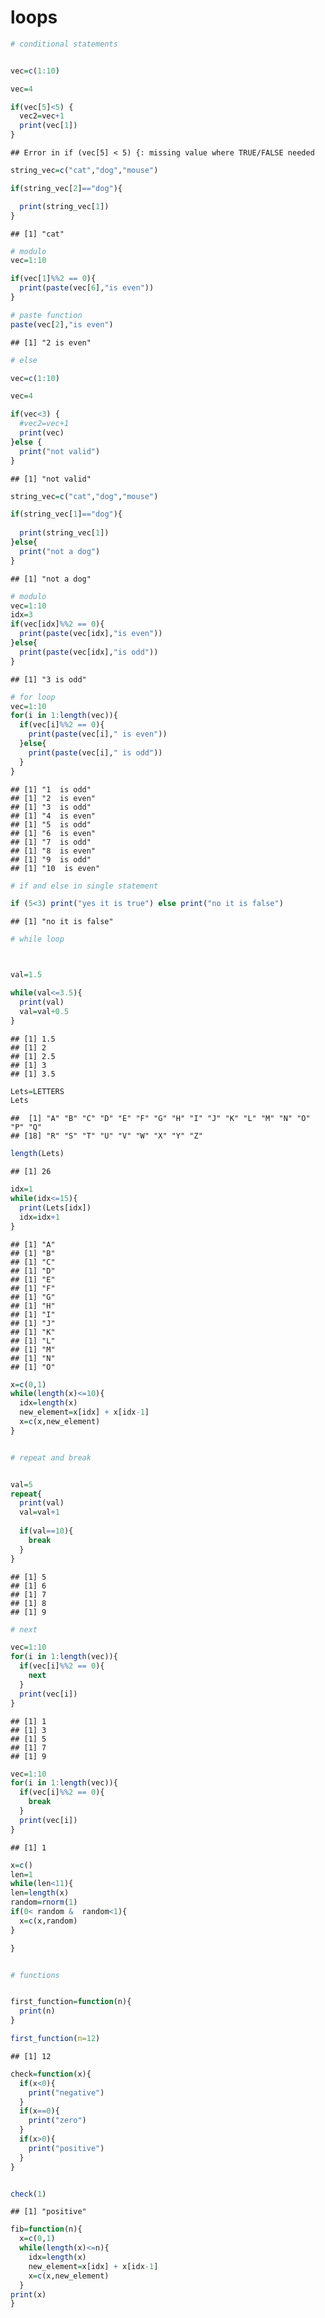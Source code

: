 # loops

```r
# conditional statements


vec=c(1:10)

vec=4

if(vec[5]<5) {
  vec2=vec+1
  print(vec[1])
}
```

```
## Error in if (vec[5] < 5) {: missing value where TRUE/FALSE needed
```

```r
string_vec=c("cat","dog","mouse")

if(string_vec[2]=="dog"){

  print(string_vec[1])  
}
```

```
## [1] "cat"
```

```r
# modulo
vec=1:10

if(vec[1]%%2 == 0){
  print(paste(vec[6],"is even"))
}

# paste function
paste(vec[2],"is even")
```

```
## [1] "2 is even"
```

```r
# else

vec=c(1:10)

vec=4

if(vec<3) {
  #vec2=vec+1
  print(vec)
}else {
  print("not valid")
}
```

```
## [1] "not valid"
```

```r
string_vec=c("cat","dog","mouse")

if(string_vec[1]=="dog"){
  
  print(string_vec[1])  
}else{
  print("not a dog")
}
```

```
## [1] "not a dog"
```

```r
# modulo
vec=1:10
idx=3
if(vec[idx]%%2 == 0){
  print(paste(vec[idx],"is even"))
}else{
  print(paste(vec[idx],"is odd")) 
}
```

```
## [1] "3 is odd"
```

```r
# for loop
vec=1:10
for(i in 1:length(vec)){
  if(vec[i]%%2 == 0){
    print(paste(vec[i]," is even"))
  }else{
    print(paste(vec[i]," is odd"))
  }
}
```

```
## [1] "1  is odd"
## [1] "2  is even"
## [1] "3  is odd"
## [1] "4  is even"
## [1] "5  is odd"
## [1] "6  is even"
## [1] "7  is odd"
## [1] "8  is even"
## [1] "9  is odd"
## [1] "10  is even"
```

```r
# if and else in single statement

if (5<3) print("yes it is true") else print("no it is false") 
```

```
## [1] "no it is false"
```

```r
# while loop



val=1.5

while(val<=3.5){
  print(val)
  val=val+0.5
}
```

```
## [1] 1.5
## [1] 2
## [1] 2.5
## [1] 3
## [1] 3.5
```

```r
Lets=LETTERS
Lets
```

```
##  [1] "A" "B" "C" "D" "E" "F" "G" "H" "I" "J" "K" "L" "M" "N" "O" "P" "Q"
## [18] "R" "S" "T" "U" "V" "W" "X" "Y" "Z"
```

```r
length(Lets)
```

```
## [1] 26
```

```r
idx=1
while(idx<=15){
  print(Lets[idx])
  idx=idx+1
}
```

```
## [1] "A"
## [1] "B"
## [1] "C"
## [1] "D"
## [1] "E"
## [1] "F"
## [1] "G"
## [1] "H"
## [1] "I"
## [1] "J"
## [1] "K"
## [1] "L"
## [1] "M"
## [1] "N"
## [1] "O"
```

```r
x=c(0,1)
while(length(x)<=10){
  idx=length(x)
  new_element=x[idx] + x[idx-1]
  x=c(x,new_element)
}


# repeat and break


val=5
repeat{
  print(val)
  val=val+1
  
  if(val==10){
    break
  }
}
```

```
## [1] 5
## [1] 6
## [1] 7
## [1] 8
## [1] 9
```

```r
# next

vec=1:10
for(i in 1:length(vec)){
  if(vec[i]%%2 == 0){
    next
  }
  print(vec[i])
}
```

```
## [1] 1
## [1] 3
## [1] 5
## [1] 7
## [1] 9
```

```r
vec=1:10
for(i in 1:length(vec)){
  if(vec[i]%%2 == 0){
    break
  }
  print(vec[i])
}
```

```
## [1] 1
```

```r
x=c()
len=1
while(len<11){
len=length(x)
random=rnorm(1)
if(0< random &  random<1){
  x=c(x,random)
}

}


# functions


first_function=function(n){
  print(n)
}

first_function(n=12)
```

```
## [1] 12
```

```r
check=function(x){
  if(x<0){
    print("negative")
  }
  if(x==0){
    print("zero")
  }
  if(x>0){
    print("positive")
  }
}


check(1)
```

```
## [1] "positive"
```

```r
fib=function(n){
  x=c(0,1)
  while(length(x)<=n){
    idx=length(x)
    new_element=x[idx] + x[idx-1]
    x=c(x,new_element)
  }
print(x)
}
```

